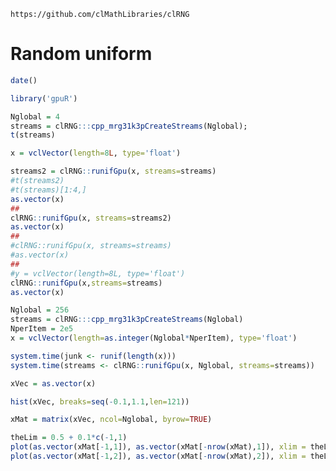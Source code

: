 <!--
%\VignetteEngine{knitr::knitr}
%\VignetteIndexEntry{Random uniform}
-->


`https://github.com/clMathLibraries/clRNG`

# Random uniform

```r
date()
```


```r
library('gpuR')
```

```r
Nglobal = 4
streams = clRNG:::cpp_mrg31k3pCreateStreams(Nglobal);
t(streams)
```

```r
x = vclVector(length=8L, type='float')

streams2 = clRNG::runifGpu(x, streams=streams)
#t(streams2)
#t(streams)[1:4,]
as.vector(x)
##
clRNG::runifGpu(x, streams=streams2)
as.vector(x)
##
#clRNG::runifGpu(x, streams=streams)
#as.vector(x)
##
#y = vclVector(length=8L, type='float')
clRNG::runifGpu(x,streams=streams)
as.vector(x)

```

```r

Nglobal = 256
streams = clRNG:::cpp_mrg31k3pCreateStreams(Nglobal)
NperItem = 2e5
x = vclVector(length=as.integer(Nglobal*NperItem), type='float')

system.time(junk <- runif(length(x)))
system.time(streams <- clRNG::runifGpu(x, Nglobal, streams=streams))

xVec = as.vector(x)

hist(xVec, breaks=seq(-0.1,1.1,len=121))

xMat = matrix(xVec, ncol=Nglobal, byrow=TRUE)

theLim = 0.5 + 0.1*c(-1,1)
plot(as.vector(xMat[-1,1]), as.vector(xMat[-nrow(xMat),1]), xlim = theLim, ylim=theLim, pch='.')
plot(as.vector(xMat[-1,2]), as.vector(xMat[-nrow(xMat),2]), xlim = theLim, ylim=theLim, pch='.')

```

